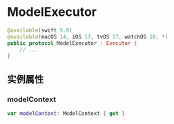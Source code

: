 # ModelExecutor

<ToBePolishedAfterTranslation />

<OriginalSource
  title="ModelExecutor"
  url="https://developer.apple.com/documentation/swiftdata/modelexecutor"
  summary="用于使用隔离的模型上下文执行存储相关任务的接口"
/>

```swift
@available(swift 5.9)
@available(macOS 14, iOS 17, tvOS 17, watchOS 10, *)
public protocol ModelExecutor : Executor {
    // ...
}
```

## 实例属性

### modelContext

```swift
var modelContext: ModelContext { get }
```
